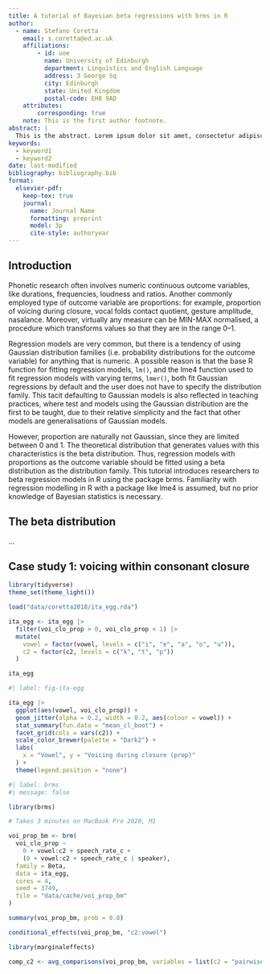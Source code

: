 ```yaml
---
title: A tutorial of Bayesian beta regressions with brms in R
author:
  - name: Stefano Coretta
    email: s.coretta@ed.ac.uk
    affiliations: 
        - id: uoe
          name: University of Edinburgh
          department: Linguistics and English Language
          address: 3 George Sq
          city: Edinburgh
          state: United Kingdom
          postal-code: EH8 9AD
    attributes:
        corresponding: true
    note: This is the first author footnote.
abstract: |
  This is the abstract. Lorem ipsum dolor sit amet, consectetur adipiscing elit. Vestibulum augue turpis, dictum non malesuada a, volutpat eget velit. Nam placerat turpis purus, eu tristique ex tincidunt et. Mauris sed augue eget turpis ultrices tincidunt. Sed et mi in leo porta egestas. Aliquam non laoreet velit. Nunc quis ex vitae eros aliquet auctor nec ac libero. Duis laoreet sapien eu mi luctus, in bibendum leo molestie. Sed hendrerit diam diam, ac dapibus nisl volutpat vitae. Aliquam bibendum varius libero, eu efficitur justo rutrum at. Sed at tempus elit.
keywords: 
  - keyword1
  - keyword2
date: last-modified
bibliography: bibliography.bib
format:
  elsevier-pdf:
    keep-tex: true
    journal:
      name: Journal Name
      formatting: preprint
      model: 3p
      cite-style: authoryear
---
```


## Introduction

Phonetic research often involves numeric continuous outcome variables, like durations, frequencies, loudness and ratios. Another commonly employed type of outcome variable are proportions: for example, proportion of voicing during closure, vocal folds contact quotient, gesture amplitude, nasalance. Moreover, virtually any measure can be MIN-MAX normalised, a procedure which transforms values so that they are in the range 0--1.

Regression models are very common, but there is a tendency of using Gaussian distribution families (i.e. probability distributions for the outcome variable) for anything that is numeric.
A possible reason is that the base R function for fitting regression models, `lm()`, and the lme4 function used to fit regression models with varying terms, `lmer()`, both fit Gaussian regressions by default and the user does not have to specify the distribution family.
This tacit defaulting to Gaussian models is also reflected in teaching practices, where test and models using the Gaussian distribution are the first to be taught, due to their relative simplicity and the fact that other models are generalisations of Gaussian models.

However, proportion are naturally not Gaussian, since they are limited between 0 and 1. The theoretical distribution that generates values with this characteristics is the beta distribution. Thus, regression models with proportions as the outcome variable should be fitted using a beta distribution as the distribution family. This tutorial introduces researchers to beta regression models in R using the package brms. Familiarity with regression modelling in R with a package like lme4 is assumed, but no prior knowledge of Bayesian statistics is necessary.

## The beta distribution

...

## Case study 1: voicing within consonant closure

```r
library(tidyverse)
theme_set(theme_light())

load("data/coretta2018/ita_egg.rda")

ita_egg <- ita_egg |> 
  filter(voi_clo_prop > 0, voi_clo_prop < 1) |> 
  mutate(
    vowel = factor(vowel, levels = c("i", "e", "a", "o", "u")),
    c2 = factor(c2, levels = c("k", "t", "p"))
  )
```

```r
ita_egg
```

```r
#| label: fig-ita-egg

ita_egg |> 
  ggplot(aes(vowel, voi_clo_prop)) +
  geom_jitter(alpha = 0.2, width = 0.2, aes(colour = vowel)) +
  stat_summary(fun.data = "mean_cl_boot") +
  facet_grid(cols = vars(c2)) +
  scale_color_brewer(palette = "Dark2") +
  labs(
    x = "Vowel", y = "Voicing during closure (prop)"
  ) +
  theme(legend.position = "none")
```

```r
#| label: brms
#| message: false

library(brms)
```

```r
# Takes 3 minutes on MacBook Pro 2020, M1

voi_prop_bm <- brm(
  voi_clo_prop ~
    0 + vowel:c2 + speech_rate_c +
    (0 + vowel:c2 + speech_rate_c | speaker),
  family = Beta,
  data = ita_egg,
  cores = 4,
  seed = 3749,
  file = "data/cache/voi_prop_bm"
)
```

```r
summary(voi_prop_bm, prob = 0.8)
```

```r
conditional_effects(voi_prop_bm, "c2:vowel")
```

```r
library(marginaleffects)

comp_c2 <- avg_comparisons(voi_prop_bm, variables = list(c2 = "pairwise"), conf_level = 0.8, type = "prediction")
```

